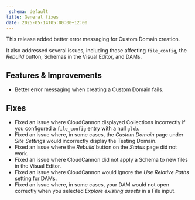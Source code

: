 ```yaml
---
_schema: default
title: General fixes
date: 2025-05-14T05:00:00+12:00
---
```

This release added better error messaging for Custom Domain creation.

It also addressed several issues, including those affecting `file_config`, the *Rebuild* button, Schemas in the Visual Editor, and DAMs.

## Features & Improvements

* Better error messaging when creating a Custom Domain fails.

## Fixes

* Fixed an issue where CloudCannon displayed Collections incorrectly if you configured a `file_config` entry with a null `glob`.
* Fixed an issue where, in some cases, the *Custom Domain* page under *Site Settings* would incorrectly display the Testing Domain.
* Fixed an issue where the *Rebuild* button on the *Status* page did not work.
* Fixed an issue where CloudCannon did not apply a Schema to new files in the Visual Editor.
* Fixed an issue where CloudCannon would ignore the *Use Relative Paths* setting for DAMs.
* Fixed an issue where, in some cases, your DAM would not open correctly when you selected *Explore existing assets* in a File input.

